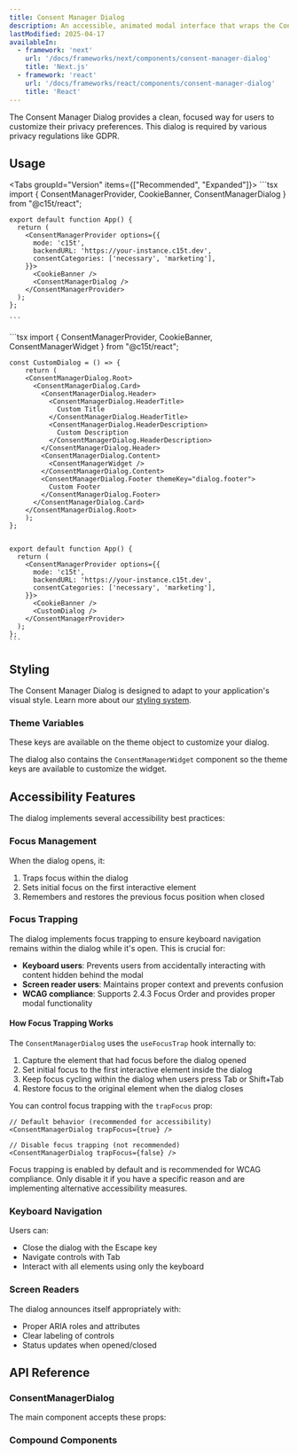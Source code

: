```yaml
---
title: Consent Manager Dialog
description: An accessible, animated modal interface that wraps the Consent Manager Widget for a focused privacy customization experience.
lastModified: 2025-04-17
availableIn:
  - framework: 'next'
    url: '/docs/frameworks/next/components/consent-manager-dialog'
    title: 'Next.js'
  - framework: 'react'
    url: '/docs/frameworks/react/components/consent-manager-dialog'
    title: 'React'
---
```


The Consent Manager Dialog provides a clean, focused way for users to customize their privacy preferences. This dialog is required by various privacy regulations like GDPR.

## Usage

<Tabs groupId="Version" items={["Recommended", "Expanded"]}>
  <Tab value="Recommended">
    ```tsx
    import { ConsentManagerProvider, CookieBanner, ConsentManagerDialog } from "@c15t/react";

    export default function App() {
      return (
        <ConsentManagerProvider options={{
          mode: 'c15t',
          backendURL: 'https://your-instance.c15t.dev',
          consentCategories: ['necessary', 'marketing'],
        }}>
          <CookieBanner /> 
          <ConsentManagerDialog />
        </ConsentManagerProvider>
      );
    };

    ```
  </Tab>

  <Tab value="expanded">
    ```tsx
    import { ConsentManagerProvider, CookieBanner, ConsentManagerWidget } from "@c15t/react";

    const CustomDialog = () => {
    	return (
        <ConsentManagerDialog.Root>
          <ConsentManagerDialog.Card>
            <ConsentManagerDialog.Header>
              <ConsentManagerDialog.HeaderTitle>
                Custom Title
              </ConsentManagerDialog.HeaderTitle>
              <ConsentManagerDialog.HeaderDescription>
                Custom Description
              </ConsentManagerDialog.HeaderDescription>
            </ConsentManagerDialog.Header>
            <ConsentManagerDialog.Content>
              <ConsentManagerWidget />
            </ConsentManagerDialog.Content>
            <ConsentManagerDialog.Footer themeKey="dialog.footer">
              Custom Footer
            </ConsentManagerDialog.Footer>
          </ConsentManagerDialog.Card>
        </ConsentManagerDialog.Root>
    	);
    };


    export default function App() {
      return (
        <ConsentManagerProvider options={{
          mode: 'c15t',
          backendURL: 'https://your-instance.c15t.dev',
          consentCategories: ['necessary', 'marketing'],
        }}>
          <CookieBanner />
          <CustomDialog /> 
        </ConsentManagerProvider>
      );
    };
    ```
  </Tab>
</Tabs>

## Styling

The Consent Manager Dialog is designed to adapt to your application's visual style. Learn more about our [styling system](/docs/react/styling/overview).

### Theme Variables

These keys are available on the theme object to customize your dialog.

The dialog also contains the `ConsentManagerWidget` component so the theme keys are available to customize the widget.

<AutoTypeTable path="./packages/react/src/components/consent-manager-dialog/theme.ts" name="ConsentManagerDialogTheme" />

## Accessibility Features

The dialog implements several accessibility best practices:

### Focus Management

When the dialog opens, it:

1. Traps focus within the dialog
2. Sets initial focus on the first interactive element
3. Remembers and restores the previous focus position when closed

### Focus Trapping

The dialog implements focus trapping to ensure keyboard navigation remains within the dialog while it's open. This is crucial for:

- **Keyboard users**: Prevents users from accidentally interacting with content hidden behind the modal
- **Screen reader users**: Maintains proper context and prevents confusion
- **WCAG compliance**: Supports 2.4.3 Focus Order and provides proper modal functionality

#### How Focus Trapping Works

The `ConsentManagerDialog` uses the `useFocusTrap` hook internally to:

1. Capture the element that had focus before the dialog opened
2. Set initial focus to the first interactive element inside the dialog
3. Keep focus cycling within the dialog when users press Tab or Shift+Tab
4. Restore focus to the original element when the dialog closes

You can control focus trapping with the `trapFocus` prop:

```tsx
// Default behavior (recommended for accessibility)
<ConsentManagerDialog trapFocus={true} />

// Disable focus trapping (not recommended)
<ConsentManagerDialog trapFocus={false} />
```

<Callout type="info">
  Focus trapping is enabled by default and is recommended for WCAG compliance. Only disable it if you have a specific reason and are implementing alternative accessibility measures.
</Callout>

### Keyboard Navigation

Users can:

- Close the dialog with the Escape key
- Navigate controls with Tab
- Interact with all elements using only the keyboard

### Screen Readers

The dialog announces itself appropriately with:

- Proper ARIA roles and attributes
- Clear labeling of controls
- Status updates when opened/closed

## API Reference

### ConsentManagerDialog

The main component accepts these props:

<AutoTypeTable path="./packages/react/src/components/consent-manager-dialog/consent-manager-dialog.tsx" name="ConsentManagerDialogProps" />

### Compound Components

<AutoTypeTable path="./packages/react/src/components/consent-manager-dialog/index.ts" name="ConsentManagerDialogCompoundComponent" />
